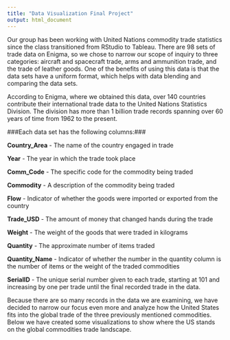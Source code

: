 ```yaml
---
title: "Data Visualization Final Project"
output: html_document
---
```


Our group has been working with United Nations commodity trade statistics since the class transitioned from RStudio to Tableau. There are 98 sets of trade data on Enigma, so we chose to narrow our scope of inquiry to three categories: aircraft and spacecraft trade, arms and ammunition trade, and the trade of leather goods. One of the benefits of using this data is that the data sets have a uniform format, which helps with data blending and comparing the data sets. 

According to Enigma, where we obtained this data, over 140 countries contribute their international trade data to the United Nations Statistics Division. The division has more than 1 billion trade records spanning over 60 years of time from 1962 to the present.

###Each data set has the following columns:###

**Country_Area** - The name of the country engaged in trade

**Year** - The year in which the trade took place

**Comm_Code** - The specific code for the commodity being traded

**Commodity** - A description of the commodity being traded

**Flow** - Indicator of whether the goods were imported or exported from the country

**Trade_USD** - The amount of money that changed hands during the trade

**Weight** - The weight of the goods that were traded in kilograms

**Quantity** - The approximate number of items traded

**Quantity_Name** - Indicator of whether the number in the quantity column is the number of items or the weight of the traded commodities

**SerialID** - The unique serial number given to each trade, starting at 101 and increasing by one per trade until the final recorded trade in the data.

Because there are so many records in the data we are examining, we have decided to narrow our focus even more and analyze how the United States fits into the global trade of the three previously mentioned commodities. Below we have created some visualizations to show where the US stands on the global commodities trade landscape.
